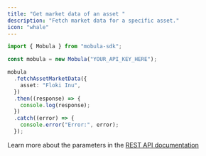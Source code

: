 ```yaml
---
title: "Get market data of an asset "
description: "Fetch market data for a specific asset."
icon: "whale"
---
```


```typescript
import { Mobula } from "mobula-sdk";

const mobula = new Mobula("YOUR_API_KEY_HERE");

mobula
  .fetchAssetMarketData({
    asset: "Floki Inu",
  })
  .then((response) => {
    console.log(response);
  })
  .catch((error) => {
    console.error("Error:", error);
  });
```

Learn more about the parameters in the [REST API documentation](/rest-api-reference/endpoint/market-data)
